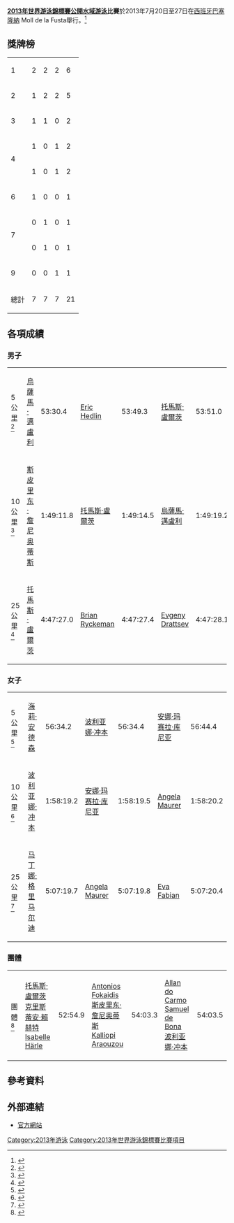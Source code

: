 {{main|2013年世界游泳錦標賽}}
'''[[2013年世界游泳錦標賽|2013年世界游泳錦標賽]][[公開水域游泳|公開水域游泳]]比賽'''於2013年7月20日至27日在[[西班牙|西班牙]][[巴塞隆納|巴塞隆納]] Moll de la Fusta舉行。<ref>{{cite web|url=http://www.fina.org/H2O/index.php?option=com_content&view=article&id=3590&Itemid=1460|title=Moll de la Fusta – Open Water and High Diving Venue|publisher=FINA|date=2013-03-21|accessdate=2013-07-05|deadurl=yes|archiveurl=https://web.archive.org/web/20130705195722/http://www.fina.org/H2O/index.php?option=com_content&view=article&id=3590&Itemid=1460|archivedate=2013-07-05}}</ref>

==獎牌榜==
{| {{RankedMedalTable|nation-width=200px}}
|-
|1||align=left|{{flaglink|GER|2013年世界游泳錦標賽}}||2||2||2||6
|-
|2||align=left|{{flaglink|BRA|2013年世界游泳錦標賽}}||1||2||2||5
|-
|3||align=left|{{flaglink|GRE|2013年世界游泳錦標賽}}||1||1||0||2
|-
|rowspan=2|4||align=left|{{flaglink|TUN|2013年世界游泳錦標賽}}||1||0||1||2
|-
|align=left|{{flaglink|USA|2013年世界游泳錦標賽}}||1||0||1||2
|-
|6||align=left|{{flaglink|ITA|2013年世界游泳錦標賽}}||1||0||0||1
|-
|rowspan=2|7||align=left|{{flaglink|BEL|2013年世界游泳錦標賽}}||0||1||0||1
|-
|align=left|{{flaglink|CAN|2013年世界游泳錦標賽}}||0||1||0||1
|-
|9||align=left|{{flaglink|RUS|2013年世界游泳錦標賽}}||0||0||1||1
|-
!colspan=2| 總計 || 7 || 7 || 7 || 21
|}

==各項成績==
===男子===
{| {{MedalistTable|type=項目|columns=2}}
|-
| 5公里<ref>{{Cite web |url=http://www.omegatiming.com/File/Download?id=00010D04000100FFFFFFFFFFFFFFFF02 |title=Men's 5 km Results |accessdate=2013-07-24 |archive-date=2019-12-13 |archive-url=https://web.archive.org/web/20191213042842/https://www.omegatiming.com/File/Download?id=00010D04000100FFFFFFFFFFFFFFFF02 |dead-url=no }}</ref>
|[[烏薩馬·邁盧利|烏薩馬·邁盧利]]<br />''{{flaglink|TUN|at the 2013 World Aquatics Championships}}'' || 53:30.4
|[[Eric_Hedlin|Eric Hedlin]]<br />''{{flaglink|CAN|at the 2013 World Aquatics Championships}}'' || 53:49.3
|[[托馬斯·盧爾茨|托馬斯·盧爾茨]]<br />''{{flaglink|GER|at the 2013 World Aquatics Championships}}'' || 53:51.0
|-
| 10公里<ref>{{Cite web |url=http://www.omegatiming.com/File/Download?id=00010D04000200FFFFFFFFFFFFFFFF02 |title=Men's 10 km Results |accessdate=2013-07-24 |archive-date=2015-09-24 |archive-url=https://web.archive.org/web/20150924135732/http://www.omegatiming.com/File/Download?id=00010D04000200FFFFFFFFFFFFFFFF02 |dead-url=no }}</ref>
|[[斯皮里东·詹尼奥蒂斯|斯皮里东·詹尼奥蒂斯]]<br />''{{flaglink|GRE|at the 2013 World Aquatics Championships}}'' || 1:49:11.8
|[[托馬斯·盧爾茨|托馬斯·盧爾茨]]<br />''{{flaglink|GER|at the 2013 World Aquatics Championships}}'' || 1:49:14.5
|[[烏薩馬·邁盧利|烏薩馬·邁盧利]]<br />''{{flaglink|TUN|at the 2013 World Aquatics Championships}}'' || 1:49:19.2
|-
| 25公里<ref>{{Cite web |url=http://omegatiming.com/File/Download?id=00010D04000500FFFFFFFFFFFFFFFF02 |title=Men's 25 km Results |access-date=2013-07-29 |archive-url=https://web.archive.org/web/20150924135748/http://www.omegatiming.com/File/Download?id=00010D04000500FFFFFFFFFFFFFFFF02 |archive-date=2015-09-24 |dead-url=yes }}</ref>
| [[托馬斯·盧爾茨|托馬斯·盧爾茨]]<br />''{{flaglink|GER|at the 2013 World Aquatics Championships}}'' || 4:47:27.0 
| [[Brian_Ryckeman|Brian Ryckeman]]<br />''{{flaglink|BEL|at the 2013 World Aquatics Championships}}'' || 4:47:27.4 
| [[Evgeny_Drattsev|Evgeny Drattsev]]<br />''{{flaglink|RUS|at the 2013 World Aquatics Championships}}'' || 4:47:28.1 
|}

===女子===
{| {{MedalistTable|type=項目|columns=2}}
|-
| 5公里<ref>{{Cite web |url=http://www.omegatiming.com/File/Download?id=00010D04000000FFFFFFFFFFFFFFFF02 |title=Women's 5 km Results |accessdate=2013-07-24 |archive-date=2019-12-13 |archive-url=https://web.archive.org/web/20191213205706/https://www.omegatiming.com/File/Download?id=00010D04000000FFFFFFFFFFFFFFFF02 |dead-url=no }}</ref>
|[[海莉·安德森|海莉·安德森]]<br />''{{flaglink|USA|2013年世界游泳錦標賽}}'' || 56:34.2
|[[波利亚娜·冲本|波利亚娜·冲本]]<br />''{{flaglink|BRA|2013年世界游泳錦標賽}}'' || 56:34.4
|[[安娜·玛赛拉·库尼亚|安娜·玛赛拉·库尼亚]]<br />''{{flaglink|BRA|2013年世界游泳錦標賽}}'' || 56:44.4
|-
| 10公里<ref>{{Cite web |url=http://www.omegatiming.com/File/Download?id=00010D04000300FFFFFFFFFFFFFFFF02 |title=Women's 10 km Results |accessdate=2013-07-24 |archive-date=2019-12-19 |archive-url=https://web.archive.org/web/20191219160043/https://www.omegatiming.com/File/Download?id=00010D04000300FFFFFFFFFFFFFFFF02 |dead-url=no }}</ref>
|[[波利亚娜·冲本|波利亚娜·冲本]]<br />''{{flaglink|BRA|2013年世界游泳錦標賽}}'' || 1:58:19.2
|[[安娜·玛赛拉·库尼亚|安娜·玛赛拉·库尼亚]]<br />''{{flaglink|BRA|2013年世界游泳錦標賽}}'' || 1:58:19.5
|[[Angela_Maurer|Angela Maurer]]<br />''{{flaglink|GER|2013年世界游泳錦標賽}}'' || 1:58:20.2
|-
| 25公里<ref>{{Cite web |url=http://omegatiming.com/File/Download?id=00010D04000600FFFFFFFFFFFFFFFF02 |title=Women's 25 km Results |access-date=2013-07-29 |archive-url=https://web.archive.org/web/20150924135755/http://www.omegatiming.com/File/Download?id=00010D04000600FFFFFFFFFFFFFFFF02 |archive-date=2015-09-24 |dead-url=yes }}</ref>
| [[马丁娜·格里马尔迪|马丁娜·格里马尔迪]]<br />''{{flaglink|ITA|2013年世界游泳錦標賽}}'' || 5:07:19.7
| [[Angela_Maurer|Angela Maurer]]<br />''{{flaglink|GER|2013年世界游泳錦標賽}}'' || 5:07:19.8
| [[Eva_Fabian|Eva Fabian]]<br />''{{flaglink|USA|2013年世界游泳錦標賽}}'' || 5:07:20.4
|}

===團體===
{| {{MedalistTable|type=項目|columns=2}}
|-
| 團體<ref>{{Cite web |url=http://omegatiming.com/File/Download?id=00010D04000400FFFFFFFFFFFFFFFF02 |title=Team's Team Event 5 km Results |access-date=2013-07-29 |archive-url=https://web.archive.org/web/20150924135742/http://www.omegatiming.com/File/Download?id=00010D04000400FFFFFFFFFFFFFFFF02 |archive-date=2015-09-24 |dead-url=yes }}</ref>
| [[托馬斯·盧爾茨|托馬斯·盧爾茨]]<br>[[克里斯蒂安·賴赫特|克里斯蒂安·賴赫特]]<br>[[Isabelle_Härle|Isabelle Härle]]<br />''{{flaglink|GER|at the 2013 World Aquatics Championships}}'' || 52:54.9
| [[Antonios_Fokaidis|Antonios Fokaidis]]<br>[[斯皮里东·詹尼奥蒂斯|斯皮里东·詹尼奥蒂斯]]<br>[[Kalliopi_Araouzou|Kalliopi Araouzou]]<br />''{{flaglink|GRE|at the 2013 World Aquatics Championships}}'' || 54:03.3 
| [[Allan_do_Carmo|Allan do Carmo]]<br>[[Samuel_de_Bona|Samuel de Bona]]<br>[[波利亚娜·冲本|波利亚娜·冲本]]<br />''{{flaglink|BRA|at the 2013 World Aquatics Championships}}'' || 54:03.5
|}

==參考資料==
{{reflist}}

==外部連結==
*[https://web.archive.org/web/20130709052933/http://www.fina.org/H2O/index.php?option=com_content&view=category&layout=blog&id=336&Itemid=1192 官方網站]

{{世界游泳錦標賽}}

[[Category:2013年游泳|Category:2013年游泳]]
[[Category:2013年世界游泳錦標賽比賽項目|Category:2013年世界游泳錦標賽比賽項目]]
